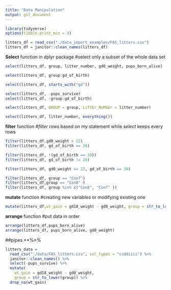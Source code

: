 ```yaml
---
title: "Data Manipulation"
output: git_document
---
```


```r
library(tidyverse)
options(tibble.print_min = 3)

litters_df = read_csv("./data_import_examples/FAS_litters.csv")
litters_df = janitor::clean_names(litters_df)
```

**Select** function in dplyr package 
#select only a subset of the whole data set
```r
select(litters_df, group, litter_number, gd0_weight, pups_born_alive)

select(litters_df, group:gd_of_birth)

select(litters_df, starts_with("gd"))
```

```r
select(litters_df, -pups_survive)
select(litters_df, -group:gd_of_birth)
```

```r
select(litters_df, GROUP = group, LiTtEr_NuMbEr = litter_number)
```

```r
select(litters_df, litter_number, everything())
```

**filter** function 
#_filter_ rows based on my statement while _select_ keeps every rows
```r
filter(litters_df,gd0_weight < 22)
filter(litters_df, gd_of_birth == 20)
```

```r
filter(litters_df, !(gd_of_birth == 20))
filter(litters_df, gd_of_birth != 20)
```

```r
filter(litters_df, gd0_weight >= 22, gd_of_birth == 20)
```

```r
filter(litters_df, group == "Con7")
filter(litters_df,group == "Con8" )
filter(litters_df, group %in% c("Con8", "Con7" ))
```


**mutate** function 
#creating new variables or modifying existing one
```r
mutate(litters_df,wt_gain = gd18_weight - gd0_weight, group = str_to_lower(group))
```


**arrange** function
#put data in order
```r
arrange(litters_df,pups_born_alive)
arrange(litters_df, pups_born_alive, gd0_weight)
```


##pipes **%>%
```r
litters_data = 
  read_csv("./data/FAS_litters.csv", col_types = "ccddiiii") %>%
  janitor::clean_names() %>%
  select(-pups_survive) %>%
  mutate(
    wt_gain = gd18_weight - gd0_weight,
    group = str_to_lower(group)) %>% 
  drop_na(wt_gain)
```